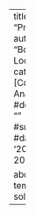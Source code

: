 ---
title: "Project3"
author: "Boon Chin Look"
categories: [Code, Analysis]
#description: ""
#summary:
#date: '2024-09-20'


about:
  template: solana
---